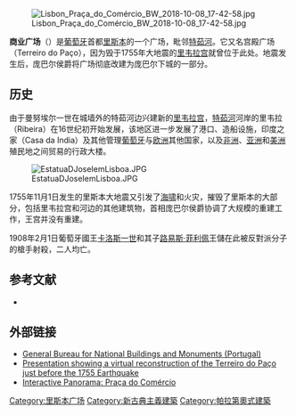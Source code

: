 {{no footnotes|time=2014-03-29T09:54:26+00:00}}
{{onesource|time=2014-03-29T09:54:26+00:00}}
{{NOT|購物中心}}
[[Image:Lisbon_Praça_do_Comércio_BW_2018-10-08_17-42-58.jpg|thumb]]

'''商业广场'''（{{lang-pt|Praça do Comércio}}）是[[葡萄牙|葡萄牙]]首都[[里斯本|里斯本]]的一个广场，毗邻[[特茹河|特茹河]]。它又名宫殿广场（Terreiro do Paço），因为毁于1755年大地震的[[里韦拉宫|里韦拉宫]]就曾位于此处。地震发生后，庞巴尔侯爵将广场彻底改建为庞巴尔下城的一部分。

==历史==
由于曼努埃尔一世在城墙外的特茹河边兴建新的[[里韦拉宫|里韦拉宫]]，[[特茹河|特茹河]]河岸的里韦拉（Ribeira）在16世纪初开始发展，该地区进一步发展了港口、造船设施，印度之家（Casa da India）及其他管理[[葡萄牙|葡萄牙]]与[[欧洲|欧洲]]其他国家，以及[[非洲|非洲]]、[[亚洲|亚洲]]和[[美洲|美洲]]殖民地之间贸易的行政大楼。

[[Image:EstatuaDJoseIemLisboa.JPG|thumb]]  

1755年11月1日发生的里斯本大地震又引发了[[海啸|海啸]]和火灾，摧毁了里斯本的大部分，包括里韦拉宫和河边的其他建筑物，首相庞巴尔侯爵协调了大规模的重建工作，王宫并没有重建。

1908年2月1日葡萄牙國王[[卡洛斯一世|卡洛斯一世]]和其子[[路易斯·菲利佩|路易斯·菲利佩]]王儲在此被反對派分子的槍手射殺，二人均亡。

==参考文献==
*{{cite book |last=França |first=José-Augusto |title=Lisboa: Arquitectura e Urbanismo |year=1980 |series=Biblioteca Breve |publisher=Instituto de Cultura e Língua Portuguesa (ICALP) |language=pt}}

==外部链接==
*[https://web.archive.org/web/20150111072326/http://www.monumentos.pt/ General Bureau for National Buildings and Monuments (Portugal)]
*[http://lisbon-pre-1755-earthquake.org/city-and-spectacle-a-vision-of-pre-earthquake-lisbon/ Presentation showing a virtual reconstruction of the Terreiro do Paço just before the 1755 Earthquake]
*[https://web.archive.org/web/20101205070040/http://www.earthpano.com/portugal/comercio/comercio.htm Interactive Panorama: Praça do Comércio]

{{coord|38|42|27|N|9|8|11|W|scale:50000_region:PT_type:landmark|display=title}}
{{Authority control}}
[[Category:里斯本广场|Category:里斯本广场]]
[[Category:新古典主義建築|Category:新古典主義建築]]
[[Category:帕拉第奧式建築|Category:帕拉第奧式建築]]
